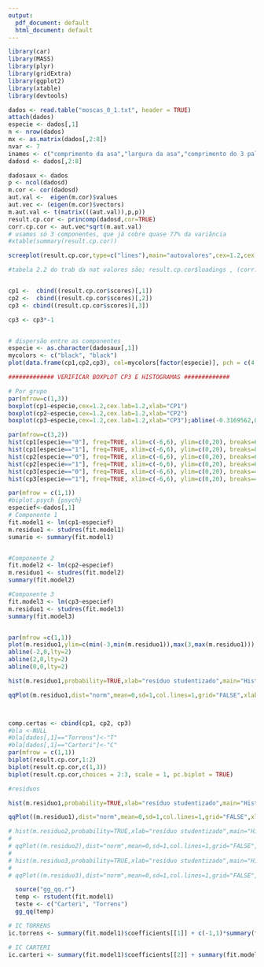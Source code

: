 ```yaml
---
output:
  pdf_document: default
  html_document: default
---
```




```r
library(car)
library(MASS)
library(plyr)
library(gridExtra)
library(ggplot2)
library(xtable)
library(devtools)

dados <- read.table("moscas_0_1.txt", header = TRUE)
attach(dados)
especie <- dados[,1]
n <- nrow(dados)
mx <- as.matrix(dados[,2:8])
nvar <- 7
inames <- c("comprimento da asa","largura da asa","comprimento do 3 palpo","largura do 3 palpo","comprimento do 2 palpo","comprimento do 12 segmento da antena", "comprimento do 13 segmento da antena")
dadosd <- dados[,2:8]
```


```r
dadosaux <- dados
p <- ncol(dadosd)
m.cor <- cor(dadosd)
aut.val <-  eigen(m.cor)$values
aut.vec <- (eigen(m.cor)$vectors)
m.aut.val <- t(matrix(((aut.val)),p,p))
result.cp.cor <- princomp(dadosd,cor=TRUE)
corr.cp.cor <- aut.vec*sqrt(m.aut.val)
# usamos só 3 componentes, que já cobre quase 77% da variância
#xtable(summary(result.cp.cor))

screeplot(result.cp.cor,type=c("lines"),main="autovalores",cex=1.2,cex.lab=1.2,cex.main=1.2)

#tabela 2.2 do trab da nat valores são; result.cp.cor$loadings , (corr.cp.cor)


cp1 <-  cbind((result.cp.cor$scores)[,1])
cp2 <-  cbind((result.cp.cor$scores)[,2])
cp3 <- cbind((result.cp.cor$scores)[,3])

cp3 <- cp3*-1


# dispersão entre as componentes
especie <- as.character(dadosaux[,1]) 
mycolors <- c("black", "black")
plot(data.frame(cp1,cp2,cp3), col=mycolors[factor(especie)], pch = c(4,16))

############# VERIFICAR BOXPLOT CP3 E HISTOGRAMAS #############

# Por grupo
par(mfrow=c(1,3))
boxplot(cp1~especie,cex=1.2,cex.lab=1.2,xlab="CP1")
boxplot(cp2~especie,cex=1.2,cex.lab=1.2,xlab="CP2")
boxplot(cp3~especie,cex=1.2,cex.lab=1.2,xlab="CP3");abline(-0.3169562,0,lty=2)

par(mfrow=c(3,2))
hist(cp1[especie=="0"], freq=TRUE, xlim=c(-6,6), ylim=c(0,20), breaks=6, main="CP1",xlab="",ylab="")
hist(cp1[especie=="1"], freq=TRUE, xlim=c(-6,6), ylim=c(0,20), breaks=8, main="CP1",xlab="",ylab="")
hist(cp2[especie=="0"], freq=TRUE, xlim=c(-6,6), ylim=c(0,20), breaks=6,main="CP2",xlab="",ylab="")
hist(cp2[especie=="1"], freq=TRUE, xlim=c(-6,6), ylim=c(0,20), breaks=6,main="CP2",xlab="",ylab="")
hist(cp3[especie=="0"], freq=TRUE, xlim=c(-6,6), ylim=c(0,20), breaks=4,main="CP3",xlab="",ylab="")
hist(cp3[especie=="1"], freq=TRUE, xlim=c(-6,6), ylim=c(0,20), breaks=4,main="CP3",xlab="",ylab="")


```
\begin{center}
  \begin{tabular}{l c c c c c c c}
     \hline
     Componente & 1 & 2 & 3 & 4 & 5 & 6 & 7 \\ \hline
     Desvio Padrão & 1,71 & 1,24 & 0,95 & 0,77 & 0,72 & 0,58 & 0,42 \\
     PVE (\%) & 41,85 & 22,05 & 12,86 & 8,53 & 7,42 & 4,79 & 2,49 \\
     PVEA (\%) & 41,85 & 63,90 & 76,76 & 85,29 & 92,71 & 97,05 & 100,00 \\ \hline
  \end{tabular}
\end{center}


``` r
par(mfrow = c(1,1))
#biplot.psych {psych}
especief<-dados[,1]
# Componente 1
fit.model1 <- lm(cp1~especief)
m.residuo1 <- studres(fit.model1)
sumario <- summary(fit.model1)


#Componente 2
fit.model2 <- lm(cp2~especief)
m.residuo1 <- studres(fit.model2)
summary(fit.model2)

#Componente 3
fit.model3 <- lm(cp3~especief)
m.residuo1 <- studres(fit.model3)
summary(fit.model3)


par(mfrow =c(1,1))
plot(m.residuo1,ylim=c(min(-3,min(m.residuo1)),max(3,max(m.residuo1))),xlab="índice",ylab="resíduo studentizado", main = "Residuos do modelo com a Componente 1")
abline(-2,0,lty=2)
abline(2,0,lty=2)
abline(0,0,lty=2)

hist(m.residuo1,probability=TRUE,xlab="resíduo studentizado",main="Histograma dos resíduos",ylab="densidade")

qqPlot(m.residuo1,dist="norm",mean=0,sd=1,col.lines=1,grid="FALSE",xlab="quantil da N(0,1)",ylab=paste("quantil da distribuição do resíduo studentizado"),cex=1.2,id.cex=1.2)



comp.certas <- cbind(cp1, cp2, cp3)
#bla <-NULL
#bla[dados[,1]=="Torrens"]<-"T"
#bla[dados[,1]=="Carteri"]<-"C"
par(mfrow = c(1,1))
biplot(result.cp.cor,1:2)
biplot(result.cp.cor,c(1,3))
biplot(result.cp.cor,choices = 2:3, scale = 1, pc.biplot = TRUE)
```


```r

#residuos

hist(m.residuo1,probability=TRUE,xlab="resíduo studentizado",main="Histograma dos resíduos",ylab="densidade")

qqPlot((m.residuo1),dist="norm",mean=0,sd=1,col.lines=1,grid="FALSE",xlab="quantil da N(0,1)",ylab=paste("quantil da distribuição do resíduo studentizado"),cex=1.2,id.cex=1.2)

# hist(m.residuo2,probability=TRUE,xlab="resíduo studentizado",main="Histograma dos resíduos",ylab="densidade")
# 
# qqPlot((m.residuo2),dist="norm",mean=0,sd=1,col.lines=1,grid="FALSE",xlab="quantil da N(0,1)",ylab=paste("quantil da distribuição do resíduo studentizado"),cex=1.2,id.cex=1.2)
# 
# hist(m.residuo3,probability=TRUE,xlab="resíduo studentizado",main="Histograma dos resíduos",ylab="densidade")
# 
# qqPlot((m.residuo3),dist="norm",mean=0,sd=1,col.lines=1,grid="FALSE",xlab="quantil da N(0,1)",ylab=paste("quantil da distribuição do resíduo studentizado"),cex=1.2,id.cex=1.2)

```

```r
  source("gg_qq.r")
  temp <- rstudent(fit.model1)
  teste <- c("Carteri", "Torrens")
  gg_qq(temp)
```

```r
# IC TORRENS
ic.torrens <- summary(fit.model1)$coefficients[[1]] + c(-1,1)*summary(fit.model1)$coefficients[[3]]*qnorm(0.975)

# IC CARTERI
ic.carteri <- summary(fit.model1)$coefficients[[2]] + summary(fit.model1)$coefficients[[1]] + c(-1,1)*summary(fit.model1)$coefficients[[3]]*qnorm(0.975)
```

